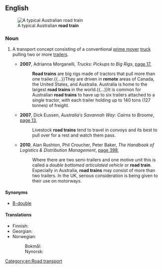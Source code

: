 ==English==
{{wikipedia}}
[[File:Road Train Australia.jpg|thumb|A typical Australian '''road train''']]

===Noun===
{{en-noun}}

# {{lb|en|US|Australia|Canada}} A transport concept consisting of a conventional [[prime mover]] [[truck]] pulling two or more [[trailer]]s.
#* '''2007''', Adrianna Morganelli, ''Trucks: Pickups to Big Rigs'', [http://books.google.com.au/books?id=oOS2GkSUw6wC&pg=PA17&lpg=PA17&dq=%22road+train%22|%22road+trains%22+australia+-intitle:%22%22+-inauthor:%22%22&source=bl&ots=GI4x9YEmWc&sig=DHA8-qebqZ_pcZYAaMNHPbMFwzo&hl=en&sa=X&ei=_RkRUPdY5dSKB6OcgcAD&redir_esc=y#v=onepage&q=%22road%20train%22|%22road%20trains%22%20australia%20-intitle%3A%22%22%20-inauthor%3A%22%22&f=false page 17],
#*: '''Road trains''' are big rigs made of tractors that pull more than one trailer.{{...}}They are driven in '''remote''' areas of Canada, the United States, and Australia. Australia is home to the largest '''road trains''' in the world.{{...}}It is common for Australian '''road trains''' to have up to six trailers attached to a single tractor, with each trailer holding up to 140 tons (127 tonnes) of freight.
#* '''2007''', Dick Eussen, ''Australia′s Savannah Way: Cairns to Broome'', [http://books.google.com.au/books?id=saolWvBMh_MC&pg=PA13&lpg=PA13&dq=%22road+train%22|%22road+trains%22+australia+-intitle:%22%22+-inauthor:%22%22&source=bl&ots=icnsp9nKM_&sig=XHX6sHo8lwB6LNuUvnGwS_k5bC0&hl=en&sa=X&ei=_RkRUPdY5dSKB6OcgcAD&redir_esc=y#v=onepage&q=%22road%20train%22|%22road%20trains%22%20australia%20-intitle%3A%22%22%20-inauthor%3A%22%22&f=false page 13],
#*: Livestock '''road trains''' tend to travel in convoys and its{{sic}} best to pull over for a rest and watch them pass.
#* '''2010''', Alan Rushton, Phil Croucher, Peter Baker, ''The Handbook of Logistics & Distribution Management'', [http://books.google.com.au/books?id=wm2IORz6HOkC&pg=PA398&lpg=PA398&dq=%22road+train%22|%22road+trains%22+australia+-intitle:%22%22+-inauthor:%22%22&source=bl&ots=ZeXNUARgmE&sig=mqMGBCkRVXfxXP6HChdJJFxuiXY&hl=en&sa=X&ei=_RkRUPdY5dSKB6OcgcAD&redir_esc=y#v=onepage&q=%22road%20train%22|%22road%20trains%22%20australia%20-intitle%3A%22%22%20-inauthor%3A%22%22&f=false page 398],
#*: Where there are two semi-trailers and one motive unit this is called a ''double bottomed articulated vehicle'' or '''road train'''. Especially in Australia, '''road trains''' may consist of more than two trailers. In the UK, serious consideration is being given to their use on motorways.

====Synonyms====
* [[B-double]] {{qualifier|Australia}}

====Translations====
{{trans-top|transport concept}}
* Finnish: {{t|fi|maantiejuna}}
* Georgian: {{t|ka|ავტომატარებელი}}
* Norwegian:
*: Bokmål: {{t|nb|vogntog|n}}
*: Nynorsk: {{t|nn|vogntog|n}}
{{trans-mid}}
{{trans-bottom}}

[[Category:en:Road transport]]